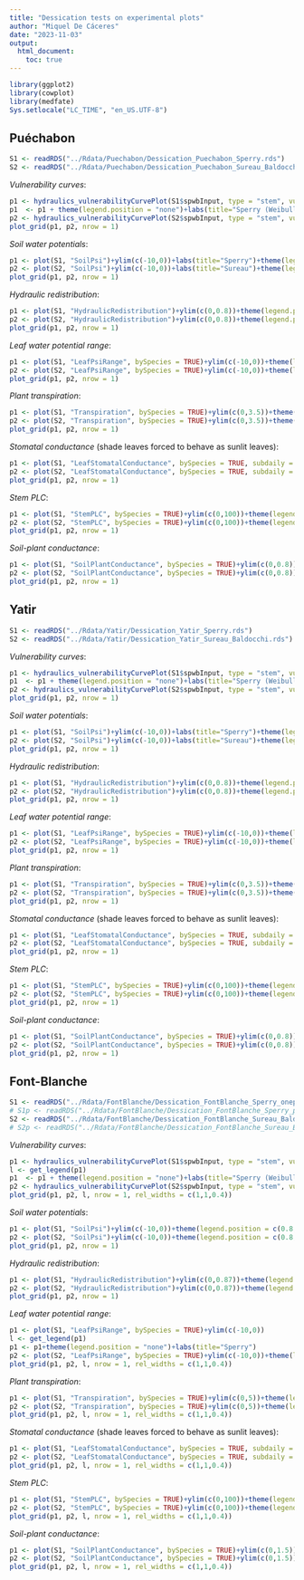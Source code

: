 ```yaml
---
title: "Dessication tests on experimental plots"
author: "Miquel De Cáceres"
date: "2023-11-03"
output: 
  html_document:
    toc: true
---
```

```r
library(ggplot2)
library(cowplot)
library(medfate)
Sys.setlocale("LC_TIME", "en_US.UTF-8")
```


## Puéchabon

```r
S1 <- readRDS("../Rdata/Puechabon/Dessication_Puechabon_Sperry.rds")
S2 <- readRDS("../Rdata/Puechabon/Dessication_Puechabon_Sureau_Baldocchi.rds")
```

*Vulnerability curves*:

```r
p1 <- hydraulics_vulnerabilityCurvePlot(S1$spwbInput, type = "stem", vulnerabilityFunction = "Weibull",speciesNames = TRUE)
p1  <- p1 + theme(legend.position = "none")+labs(title="Sperry (Weibull)")
p2 <- hydraulics_vulnerabilityCurvePlot(S2$spwbInput, type = "stem", vulnerabilityFunction = "Sigmoid",speciesNames = TRUE)+theme(legend.position = "none")+labs(title="Sureau (Sigmoid)")
plot_grid(p1, p2, nrow = 1)
```

*Soil water potentials*:

```r
p1 <- plot(S1, "SoilPsi")+ylim(c(-10,0))+labs(title="Sperry")+theme(legend.position = c(0.8,0.7))
p2 <- plot(S2, "SoilPsi")+ylim(c(-10,0))+labs(title="Sureau")+theme(legend.position = c(0.8,0.7))
plot_grid(p1, p2, nrow = 1)
```

*Hydraulic redistribution*:

```r
p1 <- plot(S1, "HydraulicRedistribution")+ylim(c(0,0.8))+theme(legend.position = c(0.8,0.7))+labs(title="Sperry")
p2 <- plot(S2, "HydraulicRedistribution")+ylim(c(0,0.8))+theme(legend.position = c(0.8,0.7))+labs(title="Sureau")
plot_grid(p1, p2, nrow = 1)
```

*Leaf water potential range*:

```r
p1 <- plot(S1, "LeafPsiRange", bySpecies = TRUE)+ylim(c(-10,0))+theme(legend.position = "none")+labs(title="Sperry")
p2 <- plot(S2, "LeafPsiRange", bySpecies = TRUE)+ylim(c(-10,0))+theme(legend.position = "none")+labs(title="Sureau")
plot_grid(p1, p2, nrow = 1)
```

*Plant transpiration*:

```r
p1 <- plot(S1, "Transpiration", bySpecies = TRUE)+ylim(c(0,3.5))+theme(legend.position = "none")+labs(title="Sperry")
p2 <- plot(S2, "Transpiration", bySpecies = TRUE)+ylim(c(0,3.5))+theme(legend.position = "none")+labs(title="Sureau")
plot_grid(p1, p2, nrow = 1)
```

*Stomatal conductance* (shade leaves forced to behave as sunlit leaves):

```r
p1 <- plot(S1, "LeafStomatalConductance", bySpecies = TRUE, subdaily = TRUE)+ylim(c(0,0.3))+theme(legend.position = "none")+labs(title="Sperry")
p2 <- plot(S2, "LeafStomatalConductance", bySpecies = TRUE, subdaily = TRUE)+ylim(c(0,0.3))+theme(legend.position = "none")+labs(title="Sureau")
plot_grid(p1, p2, nrow = 1)
```


*Stem PLC*:

```r
p1 <- plot(S1, "StemPLC", bySpecies = TRUE)+ylim(c(0,100))+theme(legend.position = "none")+labs(title="Sperry")
p2 <- plot(S2, "StemPLC", bySpecies = TRUE)+ylim(c(0,100))+theme(legend.position = "none")+labs(title="Sureau")
plot_grid(p1, p2, nrow = 1)
```

*Soil-plant conductance*:

```r
p1 <- plot(S1, "SoilPlantConductance", bySpecies = TRUE)+ylim(c(0,0.8))+theme(legend.position = "none")+labs(title="Sperry")
p2 <- plot(S2, "SoilPlantConductance", bySpecies = TRUE)+ylim(c(0,0.8))+theme(legend.position = "none")+labs(title="Sureau")
plot_grid(p1, p2, nrow = 1)
```



## Yatir

```r
S1 <- readRDS("../Rdata/Yatir/Dessication_Yatir_Sperry.rds")
S2 <- readRDS("../Rdata/Yatir/Dessication_Yatir_Sureau_Baldocchi.rds")
```

*Vulnerability curves*:

```r
p1 <- hydraulics_vulnerabilityCurvePlot(S1$spwbInput, type = "stem", vulnerabilityFunction = "Weibull",speciesNames = TRUE)
p1  <- p1 + theme(legend.position = "none")+labs(title="Sperry (Weibull)")
p2 <- hydraulics_vulnerabilityCurvePlot(S2$spwbInput, type = "stem", vulnerabilityFunction = "Sigmoid",speciesNames = TRUE)+theme(legend.position = "none")+labs(title="Sureau (Sigmoid)")
plot_grid(p1, p2, nrow = 1)
```

*Soil water potentials*:

```r
p1 <- plot(S1, "SoilPsi")+ylim(c(-10,0))+labs(title="Sperry")+theme(legend.position = c(0.8,0.7))
p2 <- plot(S2, "SoilPsi")+ylim(c(-10,0))+labs(title="Sureau")+theme(legend.position = c(0.8,0.7))
plot_grid(p1, p2, nrow = 1)
```

*Hydraulic redistribution*:

```r
p1 <- plot(S1, "HydraulicRedistribution")+ylim(c(0,0.8))+theme(legend.position = c(0.8,0.7))+labs(title="Sperry")
p2 <- plot(S2, "HydraulicRedistribution")+ylim(c(0,0.8))+theme(legend.position = c(0.8,0.7))+labs(title="Sureau")
plot_grid(p1, p2, nrow = 1)
```

*Leaf water potential range*:

```r
p1 <- plot(S1, "LeafPsiRange", bySpecies = TRUE)+ylim(c(-10,0))+theme(legend.position = "none")+labs(title="Sperry")
p2 <- plot(S2, "LeafPsiRange", bySpecies = TRUE)+ylim(c(-10,0))+theme(legend.position = "none")+labs(title="Sureau")
plot_grid(p1, p2, nrow = 1)
```

*Plant transpiration*:

```r
p1 <- plot(S1, "Transpiration", bySpecies = TRUE)+ylim(c(0,3.5))+theme(legend.position = "none")+labs(title="Sperry")
p2 <- plot(S2, "Transpiration", bySpecies = TRUE)+ylim(c(0,3.5))+theme(legend.position = "none")+labs(title="Sureau")
plot_grid(p1, p2, nrow = 1)
```

*Stomatal conductance* (shade leaves forced to behave as sunlit leaves):

```r
p1 <- plot(S1, "LeafStomatalConductance", bySpecies = TRUE, subdaily = TRUE)+ylim(c(0,0.3))+theme(legend.position = "none")+labs(title="Sperry")
p2 <- plot(S2, "LeafStomatalConductance", bySpecies = TRUE, subdaily = TRUE)+ylim(c(0,0.3))+theme(legend.position = "none")+labs(title="Sureau")
plot_grid(p1, p2, nrow = 1)
```


*Stem PLC*:

```r
p1 <- plot(S1, "StemPLC", bySpecies = TRUE)+ylim(c(0,100))+theme(legend.position = "none")+labs(title="Sperry")
p2 <- plot(S2, "StemPLC", bySpecies = TRUE)+ylim(c(0,100))+theme(legend.position = "none")+labs(title="Sureau")
plot_grid(p1, p2, nrow = 1)
```

*Soil-plant conductance*:

```r
p1 <- plot(S1, "SoilPlantConductance", bySpecies = TRUE)+ylim(c(0,0.8))+theme(legend.position = "none")+labs(title="Sperry")
p2 <- plot(S2, "SoilPlantConductance", bySpecies = TRUE)+ylim(c(0,0.8))+theme(legend.position = "none")+labs(title="Sureau")
plot_grid(p1, p2, nrow = 1)
```


## Font-Blanche

```r
S1 <- readRDS("../Rdata/FontBlanche/Dessication_FontBlanche_Sperry_onepool.rds")
# S1p <- readRDS("../Rdata/FontBlanche/Dessication_FontBlanche_Sperry_partialpools.rds")
S2 <- readRDS("../Rdata/FontBlanche/Dessication_FontBlanche_Sureau_Baldocchi_onepool.rds")
# S2p <- readRDS("../Rdata/FontBlanche/Dessication_FontBlanche_Sureau_Baldocchi_partialpools.rds")
```

*Vulnerability curves*:

```r
p1 <- hydraulics_vulnerabilityCurvePlot(S1$spwbInput, type = "stem", vulnerabilityFunction = "Weibull",speciesNames = TRUE)
l <- get_legend(p1)
p1  <- p1 + theme(legend.position = "none")+labs(title="Sperry (Weibull)")
p2 <- hydraulics_vulnerabilityCurvePlot(S2$spwbInput, type = "stem", vulnerabilityFunction = "Sigmoid",speciesNames = TRUE)+theme(legend.position = "none")+labs(title="Sureau (Sigmoid)")
plot_grid(p1, p2, l, nrow = 1, rel_widths = c(1,1,0.4))
```

*Soil water potentials*:

```r
p1 <- plot(S1, "SoilPsi")+ylim(c(-10,0))+theme(legend.position = c(0.8,0.7))+labs(title="Sperry")
p2 <- plot(S2, "SoilPsi")+ylim(c(-10,0))+theme(legend.position = c(0.8,0.7))+labs(title="Sureau")
plot_grid(p1, p2, nrow = 1)
```


*Hydraulic redistribution*:

```r
p1 <- plot(S1, "HydraulicRedistribution")+ylim(c(0,0.87))+theme(legend.position = c(0.8,0.7))+labs(title="Sperry")
p2 <- plot(S2, "HydraulicRedistribution")+ylim(c(0,0.87))+theme(legend.position = c(0.8,0.7))+labs(title="Sureau")
plot_grid(p1, p2, nrow = 1)
```

*Leaf water potential range*:

```r
p1 <- plot(S1, "LeafPsiRange", bySpecies = TRUE)+ylim(c(-10,0))
l <- get_legend(p1)
p1 <- p1+theme(legend.position = "none")+labs(title="Sperry")
p2 <- plot(S2, "LeafPsiRange", bySpecies = TRUE)+ylim(c(-10,0))+theme(legend.position = "none")+labs(title="Sureau")
plot_grid(p1, p2, l, nrow = 1, rel_widths = c(1,1,0.4))
```

*Plant transpiration*:

```r
p1 <- plot(S1, "Transpiration", bySpecies = TRUE)+ylim(c(0,5))+theme(legend.position = "none")+labs(title="Sperry")
p2 <- plot(S2, "Transpiration", bySpecies = TRUE)+ylim(c(0,5))+theme(legend.position = "none")+labs(title="Sureau")
plot_grid(p1, p2, l, nrow = 1, rel_widths = c(1,1,0.4))
```

*Stomatal conductance* (shade leaves forced to behave as sunlit leaves):

```r
p1 <- plot(S1, "LeafStomatalConductance", bySpecies = TRUE, subdaily = TRUE)+ylim(c(0,0.3))+theme(legend.position = "none")+labs(title="Sperry")
p2 <- plot(S2, "LeafStomatalConductance", bySpecies = TRUE, subdaily = TRUE)+ylim(c(0,0.3))+theme(legend.position = "none")+labs(title="Sureau")
plot_grid(p1, p2, l, nrow = 1, rel_widths = c(1,1,0.4))
```


*Stem PLC*:

```r
p1 <- plot(S1, "StemPLC", bySpecies = TRUE)+ylim(c(0,100))+theme(legend.position = "none")+labs(title="Sperry")
p2 <- plot(S2, "StemPLC", bySpecies = TRUE)+ylim(c(0,100))+theme(legend.position = "none")+labs(title="Sureau")
plot_grid(p1, p2, l, nrow = 1, rel_widths = c(1,1,0.4))
```

*Soil-plant conductance*:

```r
p1 <- plot(S1, "SoilPlantConductance", bySpecies = TRUE)+ylim(c(0,1.5))+theme(legend.position = "none")+labs(title="Sperry")
p2 <- plot(S2, "SoilPlantConductance", bySpecies = TRUE)+ylim(c(0,1.5))+theme(legend.position = "none")+labs(title="Sureau")
plot_grid(p1, p2, l, nrow = 1, rel_widths = c(1,1,0.4))
```
